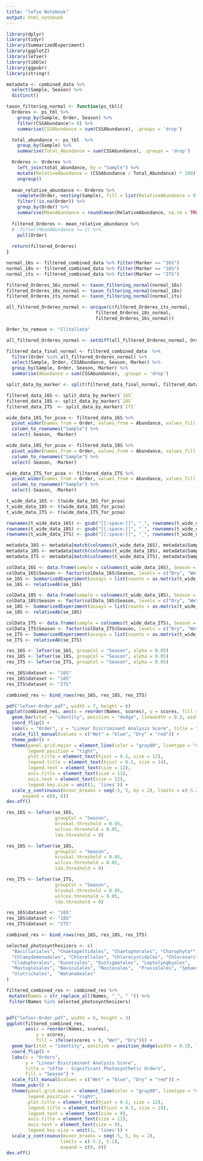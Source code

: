 ---
title: "lefse Notebook"
output: html_notebook
---
```{r}
library(dplyr)
library(tidyr)
library(SummarizedExperiment)
library(ggplot2)
library(lefser)
library(tibble)
library(ggpubr)
library(stringr)
```


```{r}
metadata <- combined_data %>%
  select(Sample, Season) %>%
  distinct()

taxon_filtering_normal <- function(ps_tbl){
  Orderes <- ps_tbl %>%
    group_by(Sample, Order, Season) %>% 
    filter(CSSAbundance!= 0) %>% 
    summarise(CSSAbundance = sum(CSSAbundance), .groups = 'drop')

  total_abundance <- ps_tbl  %>%
    group_by(Sample) %>%
    summarise(Total_Abundance = sum(CSSAbundance), .groups = 'drop')

  Orderes <- Orderes %>%
    left_join(total_abundance, by = "Sample") %>%
    mutate(RelativeAbundance = (CSSAbundance / Total_Abundance) * 100) %>%
    ungroup()
 
  mean_relative_abundance <- Orderes %>%
    complete(Order, nesting(Sample), fill = list(RelativeAbundance = 0)) %>%
    filter(!is.na(Order)) %>%
    group_by(Order) %>%
    summarise(MeanAbundance = round(mean(RelativeAbundance, na.rm = TRUE), 2))
  
  filtered_Orderes <- mean_relative_abundance %>%
  #  filter(MeanAbundance >= 1) %>%
    pull(Order)
    
  return(filtered_Orderes)
}

normal_16s <- filtered_combined_data %>% filter(Marker == "16S")
normal_18s <- filtered_combined_data %>% filter(Marker == "18S")
normal_its <- filtered_combined_data %>% filter(Marker == "ITS")

filtered_Orderes_16s_normal <- taxon_filtering_normal(normal_16s)
filtered_Orderes_18s_normal <- taxon_filtering_normal(normal_18s)
filtered_Orderes_its_normal <- taxon_filtering_normal(normal_its)

all_filtered_Orderes_normal <- unique(c(filtered_Orderes_its_normal,
                                 filtered_Orderes_18s_normal,
                                 filtered_Orderes_16s_normal))

Order_to_remove <- "Clitellata"  

all_filtered_Orderes_normal <- setdiff(all_filtered_Orderes_normal, Order_to_remove)

filtered_data_final_normal <- filtered_combined_data  %>%
  filter(Order %in% all_filtered_Orderes_normal) %>%
  select(Sample, Order, CSSAbundance, Season, Marker) %>%
  group_by(Sample, Order, Season, Marker) %>%
  summarise(Abundance = sum(CSSAbundance), .groups = 'drop')

split_data_by_marker <- split(filtered_data_final_normal, filtered_data_final_normal$Marker)

filtered_data_16S <- split_data_by_marker$`16S`
filtered_data_18S <- split_data_by_marker$`18S`
filtered_data_ITS  <- split_data_by_marker$`ITS`

wide_data_16S_for_pcoa <- filtered_data_16S %>%
  pivot_wider(names_from = Order, values_from = Abundance, values_fill = 0) %>%
  column_to_rownames("Sample") %>%
  select(-Season, -Marker)

wide_data_18S_for_pcoa <- filtered_data_18S %>%
  pivot_wider(names_from = Order, values_from = Abundance, values_fill = 0) %>%
  column_to_rownames("Sample") %>%
  select(-Season, -Marker)

wide_data_ITS_for_pcoa <- filtered_data_ITS %>%
  pivot_wider(names_from = Order, values_from = Abundance, values_fill = 0) %>%
  column_to_rownames("Sample") %>%
  select(-Season, -Marker)

t_wide_data_16S <- t(wide_data_16S_for_pcoa)
t_wide_data_18S <- t(wide_data_18S_for_pcoa)
t_wide_data_ITS <- t(wide_data_ITS_for_pcoa)

rownames(t_wide_data_16S) <- gsub("[[:space:]]", "_", rownames(t_wide_data_16S)) 
rownames(t_wide_data_18S) <- gsub("[[:space:]]", "_", rownames(t_wide_data_18S))  
rownames(t_wide_data_ITS) <- gsub("[[:space:]]", "_", rownames(t_wide_data_ITS)) 

metadata_16S <- metadata[match(colnames(t_wide_data_16S), metadata$Sample), ]
metadata_18S <- metadata[match(colnames(t_wide_data_18S), metadata$Sample), ]
metadata_ITS <- metadata[match(colnames(t_wide_data_ITS), metadata$Sample), ]

colData_16S <- data.frame(sample = colnames(t_wide_data_16S), Season = metadata_16S$Season)
colData_16S$Season <- factor(colData_16S$Season, levels = c("Dry", "Wet"))
se_16S <- SummarizedExperiment(assays = list(counts = as.matrix(t_wide_data_16S)), colData = colData_16S)
se_16S <- relativeAb(se_16S)

colData_18S <- data.frame(sample = colnames(t_wide_data_18S), Season = metadata_18S$Season)
colData_18S$Season <- factor(colData_18S$Season, levels = c("Dry", "Wet"))
se_18S <- SummarizedExperiment(assays = list(counts = as.matrix(t_wide_data_18S)), colData = colData_18S)
se_18S <- relativeAb(se_18S)

colData_ITS <- data.frame(sample = colnames(t_wide_data_ITS), Season = metadata_ITS$Season)
colData_ITS$Season <- factor(colData_ITS$Season, levels = c("Dry", "Wet"))
se_ITS <- SummarizedExperiment(assays = list(counts = as.matrix(t_wide_data_ITS)), colData = colData_ITS)
se_ITS <- relativeAb(se_ITS)
```


```{r}
res_16S <- lefser(se_16S, groupCol = "Season", alpha = 0.05)
res_18S <- lefser(se_18S, groupCol = "Season", alpha = 0.05)
res_ITS <- lefser(se_ITS, groupCol = "Season", alpha = 0.05)

res_16S$dataset <- "16S"
res_18S$dataset <- "18S"
res_ITS$dataset <- "ITS"

combined_res <- bind_rows(res_16S, res_18S, res_ITS)
```


```{r}
pdf("lefser-Order.pdf", width = 7, height = 8)
ggplot(combined_res, aes(x = reorder(Names, scores), y = scores, fill = ifelse(scores > 0, "Wet", "Dry"))) +
  geom_bar(stat = "identity", position = "dodge", linewidth = 0.3, width = 0.5) +  
  coord_flip() +
  labs(x = "Order", y = "Linear Discriminant Analysis Score", title = "LEfSe - Significant Orderes", fill = "Season") +
  scale_fill_manual(values = c("Wet" = "blue", "Dry" = "red")) +  
  theme_pubr() + 
  theme(panel.grid.major = element_line(color = "gray80", linetype = "dashed"),
        legend.position = "right",
        plot.title = element_text(hjust = 0.5, size = 12),
        legend.title = element_text(hjust = 0.5, size = 14),
        legend.text = element_text(size = 12),
        axis.title = element_text(size = 11),
        axis.text = element_text(size = 12),
        legend.key.size = unit(1, 'lines')) +
  scale_y_continuous(minor_breaks = seq(-5, 5, by = 2), limits = c(-5.2, 5.2), 
      expand = c(0, 0))  
dev.off()
```




```{r}
res_16S <- lefser(se_16S, 
                  groupCol = "Season", 
                  kruskal.threshold = 0.05,  
                  wilcox.threshold = 0.05,    
                  lda.threshold = 0)       

res_18S <- lefser(se_18S, 
                  groupCol = "Season", 
                  kruskal.threshold = 0.05,
                  wilcox.threshold = 0.05,
                  lda.threshold = 0)

res_ITS <- lefser(se_ITS, 
                  groupCol = "Season", 
                  kruskal.threshold = 0.05,
                  wilcox.threshold = 0.05,
                  lda.threshold = 0)

res_16S$dataset <- "16S"
res_18S$dataset <- "18S"
res_ITS$dataset <- "ITS"

combined_res <- bind_rows(res_16S, res_18S, res_ITS)
```


```{r}
selected_photosynthesizers <- c(
  "Bacillariales", "Chaetopeltidales", "Chaetophorales", "Charophyta*",
  "Chlamydomonadales", "Chlorellales", "Chlorocystidales", "Chlorosarcinales",
  "Cladophorales", "Eunotiales", "Eustigmatales", "Leptolyngbyales",
  "Mastogloiales", "Naviculales", "Nostocales",  "Prasiolales", "Sphaeropleales", "TIS Fam. Coccomyxaceae", "TIS Fam. Leptosiraceae", "Trebouxiales", "Trentepohliales",
  "Ulotrichales",  "Watanabeales"
)

filtered_combined_res <- combined_res %>%
 mutate(Names = str_replace_all(Names, "_", " ")) %>%
 filter(Names %in% selected_photosynthesizers)


pdf("lefser-Order.pdf", width = 6, height = 3)
ggplot(filtered_combined_res, 
       aes(x = reorder(Names, scores), 
           y = scores, 
           fill = ifelse(scores > 0, "Wet", "Dry"))) +
  geom_bar(stat = "identity", position = position_dodge(width = 0.1), linewidth = 0.3, width = 0.5) +  
  coord_flip() +
  labs(x = "Orders", 
       y = "Linear Discriminant Analysis Score", 
       title = "LEfSe - Significant Photosynthetic Orders", 
       fill = "Season") +
  scale_fill_manual(values = c("Wet" = "blue", "Dry" = "red")) +  
  theme_pubr() + 
  theme(panel.grid.major = element_line(color = "gray80", linetype = "dashed"),
        legend.position = "right",
        plot.title = element_text(hjust = 0.5, size = 12),
        legend.title = element_text(hjust = 0.5, size = 10),
        legend.text = element_text(size = 9),
        axis.title = element_text(size = 11),
        axis.text = element_text(size = 9),
        legend.key.size = unit(1, 'lines')) +
  scale_y_continuous(minor_breaks = seq(-5, 5, by = 2), 
                    limits = c(-5.2, 5.2), 
                    expand = c(0, 0))
dev.off()
```

